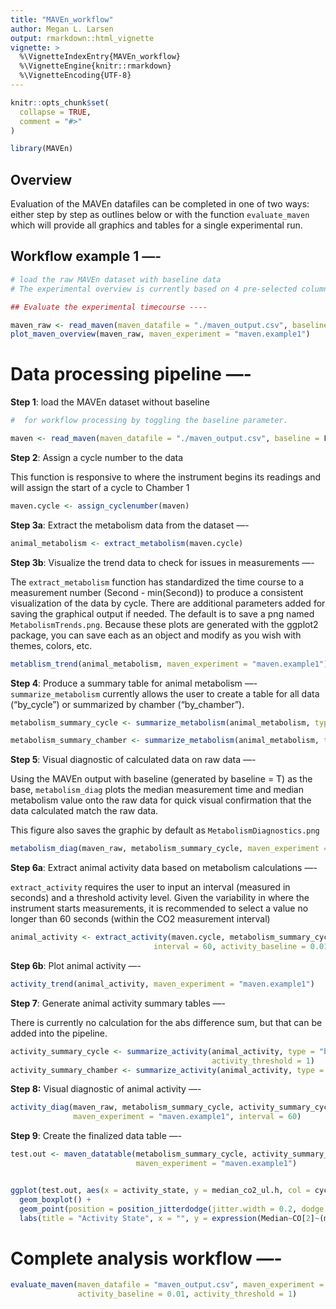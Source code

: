 ```yaml
---
title: "MAVEn_workflow"
author: Megan L. Larsen
output: rmarkdown::html_vignette
vignette: >
  %\VignetteIndexEntry{MAVEn_workflow}
  %\VignetteEngine{knitr::rmarkdown}
  %\VignetteEncoding{UTF-8}
---
```


```r
knitr::opts_chunk$set(
  collapse = TRUE,
  comment = "#>"
)
```

```r
library(MAVEn)
```
## Overview

Evaluation of the MAVEn datafiles can be completed in one of two ways: either step by step as outlines below or with the function `evaluate_maven` which will provide all graphics and tables for a single experimental run.

## Workflow example 1 ----
```r
# load the raw MAVEn dataset with baseline data
# The experimental overview is currently based on 4 pre-selected columns from the previous code, but can be updated to include other functionality that would allow the user to select whichever columns are of interest for graphically viewing the experimental run

## Evaluate the experimental timecourse ----

maven_raw <- read_maven(maven_datafile = "./maven_output.csv", baseline = T)
plot_maven_overview(maven_raw, maven_experiment = "maven.example1")
```

#  Data processing pipeline ----

**Step 1**: load the MAVEn dataset without baseline 
```r
#  for workflow processing by toggling the baseline parameter.

maven <- read_maven(maven_datafile = "./maven_output.csv", baseline = F)
```

**Step 2**: Assign a cycle number to the data

This function is responsive to where the instrument begins its readings and will assign the start of a cycle to Chamber 1
```r
maven.cycle <- assign_cyclenumber(maven)
```

**Step 3a**: Extract the metabolism data from the dataset ----
```r
animal_metabolism <- extract_metabolism(maven.cycle)
```

**Step 3b**: Visualize the trend data to check for issues in measurements ----

The `extract_metabolism` function has standardized the time course to a measurement number (Second - min(Second)) to produce a consistent visualization of the data by cycle.
There are additional parameters added for saving the graphical output if needed. The default is to save a png named `MetabolismTrends.png`.
Because these plots are generated with the ggplot2 package, you can save each as an object and modify as you wish with themes, colors, etc.

```r
metablism_trend(animal_metabolism, maven_experiment = "maven.example1")
```


**Step 4**: Produce a summary table for animal metabolism ----
`summarize_metabolism` currently allows the user to create a table for all data ("by_cycle") or summarized by chamber ("by_chamber").


```r
metabolism_summary_cycle <- summarize_metabolism(animal_metabolism, type = "by_cycle")

metabolism_summary_chamber <- summarize_metabolism(animal_metabolism, type = "by_chamber")
```


**Step 5**: Visual diagnostic of calculated data on raw data ----

Using the MAVEn output with baseline (generated by baseline = T) as the base, `metabolism_diag` plots the median measurement time and median metabolism value onto the raw data for quick visual confirmation that the data calculated match the raw data.

This figure also saves the graphic by default as `MetabolismDiagnostics.png`

```r
metabolism_diag(maven_raw, metabolism_summary_cycle, maven_experiment = "maven.example1")
```


**Step 6a**: Extract animal activity data based on metabolism calculations ----

`extract_activity` requires the user to input an interval (measured in seconds) and a threshold activity level. Given the variability in where the instrument starts measurements, it is recommended to select a value no longer than 60 seconds (within the CO2 measurement interval)

```r
animal_activity <- extract_activity(maven.cycle, metabolism_summary_cycle,
                                interval = 60, activity_baseline = 0.01)
```
 
**Step 6b**: Plot animal activity ----

```r
activity_trend(animal_activity, maven_experiment = "maven.example1")
```


**Step 7**: Generate animal activity summary tables ----

There is currently no calculation for the abs difference sum, but that can be added into the pipeline.
```r
activity_summary_cycle <- summarize_activity(animal_activity, type = "by_cycle",
                                             activity_threshold = 1)
activity_summary_chamber <- summarize_activity(animal_activity, type = "by_chamber")
```


**Step 8:** Visual diagnostic of animal activity ----
```r
activity_diag(maven_raw, metabolism_summary_cycle, activity_summary_cycle,
              maven_experiment = "maven.example1", interval = 60)
```


**Step 9**: Create the finalized data table ----

```r
test.out <- maven_datatable(metabolism_summary_cycle, activity_summary_cycle,
                            maven_experiment = "maven.example1")


ggplot(test.out, aes(x = activity_state, y = median_co2_ul.h, col = cycle)) +
  geom_boxplot() +
  geom_point(position = position_jitterdodge(jitter.width = 0.2, dodge.width = 0.7)) +
  labs(title = "Activity State", x = "", y = expression(Median~CO[2]~(mu*L~h^-1)))
```

# Complete analysis workflow ----

```r
evaluate_maven(maven_datafile = "maven_output.csv", maven_experiment = "test.evaluate",
               activity_baseline = 0.01, activity_threshold = 1)
```

